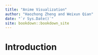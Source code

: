 ```yaml
--- 
title: "Anime Visualization"
author: "Haozhong Zheng and Weixun Qian"
date: "`r Sys.Date()`"
site: bookdown::bookdown_site
---
```


# Introduction

